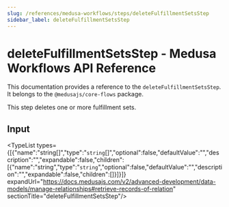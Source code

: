 ```yaml
---
slug: /references/medusa-workflows/steps/deleteFulfillmentSetsStep
sidebar_label: deleteFulfillmentSetsStep
---
```



# deleteFulfillmentSetsStep - Medusa Workflows API Reference

This documentation provides a reference to the `deleteFulfillmentSetsStep`. It belongs to the `@medusajs/core-flows` package.

This step deletes one or more fulfillment sets.

## Input

<TypeList types={[{"name":"string[]","type":"`string`[]","optional":false,"defaultValue":"","description":"","expandable":false,"children":[{"name":"string","type":"`string`","optional":false,"defaultValue":"","description":"","expandable":false,"children":[]}]}]} expandUrl="https://docs.medusajs.com/v2/advanced-development/data-models/manage-relationships#retrieve-records-of-relation" sectionTitle="deleteFulfillmentSetsStep"/>
